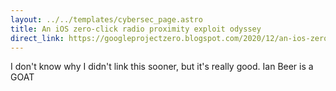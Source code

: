 ---
layout: ../../templates/cybersec_page.astro
title: An iOS zero-click radio proximity exploit odyssey
direct_link: https://googleprojectzero.blogspot.com/2020/12/an-ios-zero-click-radio-proximity.html?m=1
---

I don't know why I didn't link this sooner, but it's really good. Ian Beer is a GOAT

